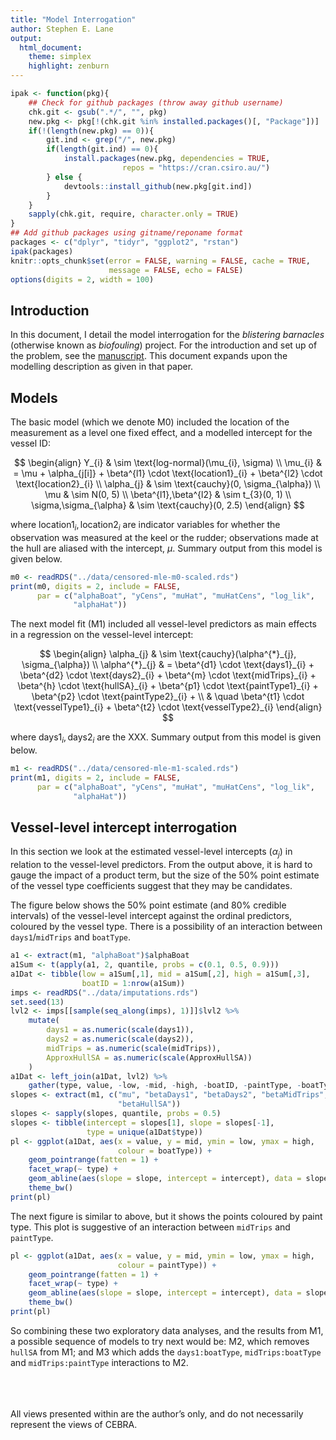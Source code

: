 ```yaml
---
title: "Model Interrogation"
author: Stephen E. Lane
output:
  html_document:
    theme: simplex
    highlight: zenburn
---
```


<!-- Time-stamp: <2017-04-26 08:06:51 (slane)> -->

```r
ipak <- function(pkg){
    ## Check for github packages (throw away github username)
    chk.git <- gsub(".*/", "", pkg)    
    new.pkg <- pkg[!(chk.git %in% installed.packages()[, "Package"])]
    if(!(length(new.pkg) == 0)){
        git.ind <- grep("/", new.pkg)
        if(length(git.ind) == 0){
            install.packages(new.pkg, dependencies = TRUE,
	                     repos = "https://cran.csiro.au/")
        } else {
            devtools::install_github(new.pkg[git.ind])
        }
    }
    sapply(chk.git, require, character.only = TRUE)
}
## Add github packages using gitname/reponame format
packages <- c("dplyr", "tidyr", "ggplot2", "rstan")
ipak(packages)
knitr::opts_chunk$set(error = FALSE, warning = FALSE, cache = TRUE,
                      message = FALSE, echo = FALSE)
options(digits = 2, width = 100)

```

## Introduction

In this document, I detail the model interrogation for the *blistering barnacles* (otherwise known as *biofouling*) project. For the introduction and set up of the problem, see the [manuscript](file:../manuscripts/censored-mle.pdf). This document expands upon the modelling description as given in that paper.

## Models

The basic model (which we denote M0) included the location of the measurement as a level one fixed effect, and a modelled intercept for the vessel ID:

$$
\begin{align}
  Y_{i} & \sim \text{log-normal}(\mu_{i}, \sigma) \\
  \mu_{i} & = \mu + \alpha_{j[i]} + \beta^{l1} \cdot \text{location1}_{i} + \beta^{l2} \cdot \text{location2}_{i} \\
  \alpha_{j} & \sim \text{cauchy}(0, \sigma_{\alpha}) \\
  \mu & \sim N(0, 5) \\
  \beta^{l1},\beta^{l2} & \sim t_{3}(0, 1) \\
  \sigma,\sigma_{\alpha} & \sim \text{cauchy}(0, 2.5)
\end{align}
$$

where $\text{location1}_{i},\text{location2}_{i}$ are indicator variables for whether the observation was measured at the keel or the rudder; observations made at the hull are aliased with the intercept, $\mu$. Summary output from this model is given below.

```r
m0 <- readRDS("../data/censored-mle-m0-scaled.rds")
print(m0, digits = 2, include = FALSE,
      par = c("alphaBoat", "yCens", "muHat", "muHatCens", "log_lik",
              "alphaHat"))

```

The next model fit (M1) included all vessel-level predictors as main effects in a regression on the vessel-level intercept:

$$
\begin{align}
  \alpha_{j} & \sim \text{cauchy}(\alpha^{*}_{j}, \sigma_{\alpha}) \\
  \alpha^{*}_{j} & = \beta^{d1} \cdot \text{days1}_{i} + \beta^{d2} \cdot  \text{days2}_{i} + \beta^{m} \cdot \text{midTrips}_{i} + \beta^{h} \cdot \text{hullSA}_{i} + \beta^{p1} \cdot \text{paintType1}_{i} + \beta^{p2} \cdot \text{paintType2}_{i} + \\
  & \quad \beta^{t1} \cdot \text{vesselType1}_{i} + \beta^{t2} \cdot \text{vesselType2}_{i}
\end{align}
$$

where $\text{days1}_{i},\text{days2}_{i}$ are the XXX. Summary output from this model is given below.

```r
m1 <- readRDS("../data/censored-mle-m1-scaled.rds")
print(m1, digits = 2, include = FALSE,
      par = c("alphaBoat", "yCens", "muHat", "muHatCens", "log_lik",
              "alphaHat"))

```

## Vessel-level intercept interrogation

In this section we look at the estimated vessel-level intercepts ($\alpha_{j}$) in relation to the vessel-level predictors. From the output above, it is hard to gauge the impact of a product term, but the size of the 50% point estimate of the vessel type coefficients suggest that they may be candidates.

The figure below shows the 50% point estimate (and 80% credible intervals) of the vessel-level intercept against the ordinal predictors, coloured by the vessel type. There is a possibility of an interaction between `days1`/`midTrips` and `boatType`.

```r
a1 <- extract(m1, "alphaBoat")$alphaBoat
a1Sum <- t(apply(a1, 2, quantile, probs = c(0.1, 0.5, 0.9)))
a1Dat <- tibble(low = a1Sum[,1], mid = a1Sum[,2], high = a1Sum[,3],
                boatID = 1:nrow(a1Sum))
imps <- readRDS("../data/imputations.rds")
set.seed(13)
lvl2 <- imps[[sample(seq_along(imps), 1)]]$lvl2 %>%
    mutate(
        days1 = as.numeric(scale(days1)),
        days2 = as.numeric(scale(days2)),
        midTrips = as.numeric(scale(midTrips)),
        ApproxHullSA = as.numeric(scale(ApproxHullSA))
    )
a1Dat <- left_join(a1Dat, lvl2) %>%
    gather(type, value, -low, -mid, -high, -boatID, -paintType, -boatType)
slopes <- extract(m1, c("mu", "betaDays1", "betaDays2", "betaMidTrips",
                        "betaHullSA"))
slopes <- sapply(slopes, quantile, probs = 0.5)
slopes <- tibble(intercept = slopes[1], slope = slopes[-1],
                 type = unique(a1Dat$type))
pl <- ggplot(a1Dat, aes(x = value, y = mid, ymin = low, ymax = high,
                        colour = boatType)) +
    geom_pointrange(fatten = 1) +
    facet_wrap(~ type) +
    geom_abline(aes(slope = slope, intercept = intercept), data = slopes) +
    theme_bw()
print(pl)

```

The next figure is similar to above, but it shows the points coloured by paint type. This plot is suggestive of an interaction between `midTrips` and `paintType`.

```r
pl <- ggplot(a1Dat, aes(x = value, y = mid, ymin = low, ymax = high,
                        colour = paintType)) +
    geom_pointrange(fatten = 1) +
    facet_wrap(~ type) +
    geom_abline(aes(slope = slope, intercept = intercept), data = slopes) +
    theme_bw()
print(pl)

```

So combining these two exploratory data analyses, and the results from M1, a possible sequence of models to try next would be: M2, which removes `hullSA` from M1; and M3 which adds the `days1:boatType`, `midTrips:boatType` and `midTrips:paintType` interactions to M2.

<p>
  <br><br><br>
  All views presented within are the author's only, and do not necessarily represent the views of CEBRA.
  <br><br>
</p>
